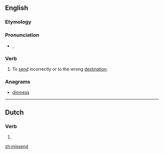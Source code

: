 ==English==

===Etymology===
{{prefix|mis|send}}

===Pronunciation===
* {{IPA|/mɪsˈsɛnd/}}, {{X-SAMPA|/mIs"sEnd/}}

===Verb===
{{en-verb|missends|missending|missent}}

# {{transitive}} To [[send]] incorrectly or to the wrong [[destination]].

===Anagrams===
* [[dimness#English|dimness]]

----

==Dutch==

===Verb===
{{head|nl}}

# {{nl-verb-form|t=pres|m=ptc|missen}}

[[zh:missend]]